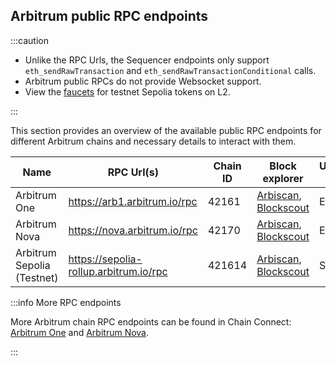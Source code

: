 ## Arbitrum public RPC endpoints

:::caution

- Unlike the RPC Urls, the Sequencer endpoints only support `eth_sendRawTransaction` and `eth_sendRawTransactionConditional` calls.
- Arbitrum public RPCs do not provide Websocket support.
- View the [faucets](https://docs.arbitrum.io/for-devs/dev-tools-and-resources/chain-info#faucets) for testnet Sepolia tokens on L2.

:::

This section provides an overview of the available public RPC endpoints for different Arbitrum chains and necessary details to interact with them.

| Name                       | RPC Url(s)                             | Chain ID | Block explorer                                                                                   | Underlying chain | Tech stack       | Sequencer feed URL                    | Sequencer endpoint<sup>⚠️</sup>                  |
| -------------------------- | -------------------------------------- | -------- | ------------------------------------------------------------------------------------------------ | ---------------- | ---------------- | ------------------------------------- | ------------------------------------------------ |
| Arbitrum One               | https://arb1.arbitrum.io/rpc           | 42161    | [Arbiscan](https://arbiscan.io/), [Blockscout](https://arbitrum.blockscout.com/)                 | Ethereum         | Nitro (Rollup)   | wss://arb1-feed.arbitrum.io/feed      | https://arb1-sequencer.arbitrum.io/rpc           |
| Arbitrum Nova              | https://nova.arbitrum.io/rpc           | 42170    | [Arbiscan](https://nova.arbiscan.io/), [Blockscout](https://arbitrum-nova.blockscout.com/)       | Ethereum         | Nitro (AnyTrust) | wss://nova-feed.arbitrum.io/feed      | https://nova-sequencer.arbitrum.io/rpc           |
| Arbitrum Sepolia (Testnet) | https://sepolia-rollup.arbitrum.io/rpc | 421614   | [Arbiscan](https://sepolia.arbiscan.io/), [Blockscout](https://arbitrum-sepolia.blockscout.com/) | Sepolia          | Nitro (Rollup)   | wss://sepolia-rollup.arbitrum.io/feed | https://sepolia-rollup-sequencer.arbitrum.io/rpc |

:::info More RPC endpoints

More Arbitrum chain RPC endpoints can be found in Chain Connect: [Arbitrum One](https://www.alchemy.com/chain-connect/chain/arbitrum-one) and [Arbitrum Nova](https://www.alchemy.com/chain-connect/chain/arbitrum-nova).

:::
